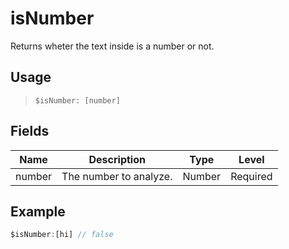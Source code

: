 # isNumber
Returns wheter the text inside is a number or not.

## Usage
> `$isNumber: [number]`

## Fields
| Name   | Description            | Type   | Level    |
| ------ | ---------------------- | ------ | -------- |
| number | The number to analyze. | Number | Required |

## Example
```js
$isNumber:[hi] // false
```